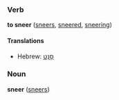 ===Verb===
'''to sneer''' ([[sneers]], [[sneered]], [[sneering]])

====Translations====
*Hebrew: [[סנט|סָנַט]]

===Noun===
'''sneer''' ([[sneers]])